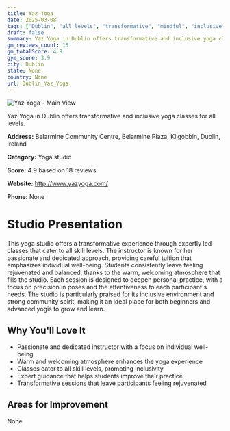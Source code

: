 ```yaml
---
title: Yaz Yoga
date: 2025-03-08
tags: ["Dublin", "all levels", "transformative", "mindful", "inclusive", "relaxing", "Dublin"]  
draft: false
summary: Yaz Yoga in Dublin offers transformative and inclusive yoga classes for all levels.
gm_reviews_count: 18
gm_totalScore: 4.9
gym_score: 3.9
city: Dublin
state: None
country: None
url: Dublin_Yaz_Yoga
---
```


<div className="aspect-[16/9] relative my-8">
  <img 
    src="https://streetviewpixels-pa.googleapis.com/v1/thumbnail?panoid=CrJxehhmJi9VaFi3n4D2WA&cb_client=search.gws-prod.gps&w=408&h=240&yaw=358.86902&pitch=0&thumbfov=100"
    alt="Yaz Yoga - Main View"
    className="object-cover absolute inset-0 w-full h-full rounded-lg"
  />
</div>

Yaz Yoga in Dublin offers transformative and inclusive yoga classes for all levels.

**Address:** Belarmine Community Centre, Belarmine Plaza, Kilgobbin, Dublin, Ireland

**Category:** Yoga studio

**Score:** 4.9 based on 18 reviews

**Website:** http://www.yazyoga.com/

**Phone:** None

# Studio Presentation

This yoga studio offers a transformative experience through expertly led classes that cater to all skill levels. The instructor is known for her passionate and dedicated approach, providing careful tuition that emphasizes individual well-being. Students consistently leave feeling rejuvenated and balanced, thanks to the warm, welcoming atmosphere that fills the studio. Each session is designed to deepen personal practice, with a focus on precision in poses and the attentiveness to each participant's needs. The studio is particularly praised for its inclusive environment and strong community spirit, making it an ideal place for both beginners and advanced yogis to grow and learn.

## Why You'll Love It

- Passionate and dedicated instructor with a focus on individual well-being
- Warm and welcoming atmosphere enhances the yoga experience
- Classes cater to all skill levels, promoting inclusivity
- Expert guidance that helps students improve their practice
- Transformative sessions that leave participants feeling rejuvenated

## Areas for Improvement

None

<div className="grid grid-cols-1 xl:grid-cols-2 gap-4 my-8">

</div>